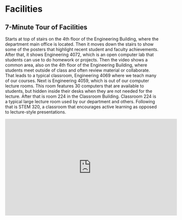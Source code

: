 # Facilities

## 7-Minute Tour of Facilities

Starts at top of stairs on the 4th floor of the
Engineering Building, where the department main
office is located. Then it moves down the stairs
to show some of the posters that highlight recent
student and faculty achievements. After that, it
shows Engineering 4072, which is an open computer
lab that students can use to do homework or 
projects. Then the video shows a common area, also
on the 4th floor of the Engineering Building, where
students meet outside of class and often 
review material or collaborate. That leads to a
typical classroom, Engineering 4069 where we teach
many of our courses. Next is Engineering 4059, which
is out of our computer lecture rooms. This room
features 30 computers that are available to 
students, but hidden inside their desks when they 
are not needed for the lecture. After that is room
224 in the Classroom Building. Classroom 224 is a
typical large lecture room used by our department
and others. Following that is STEM 320, a classroom
that encourages active learning as opposed to 
lecture-style presentations.

<iframe width="560" height="315" src="https://www.youtube.com/embed/OfrVapm8MGc" title="YouTube video player" frameborder="0" allow="accelerometer; autoplay; clipboard-write; encrypted-media; gyroscope; picture-in-picture" allowfullscreen></iframe>